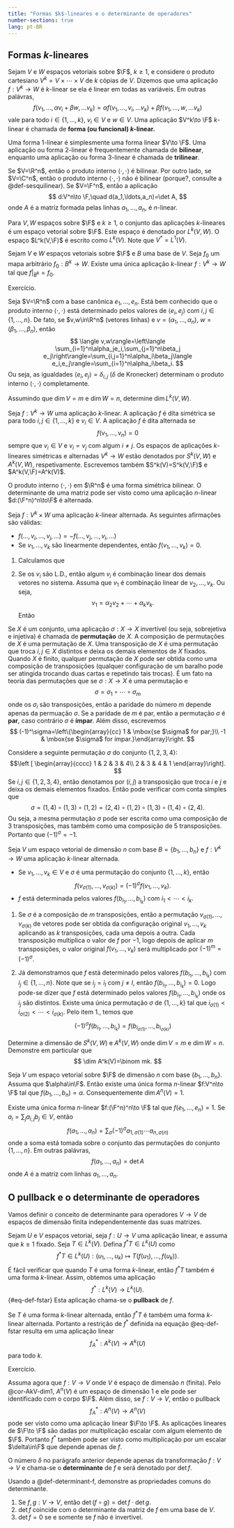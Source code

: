 ```yaml
--- 
title: "Formas $k$-lineares e o determinante de operadores"
number-sections: true
lang: pt-BR
--- 
```


## Formas $k$-lineares

:::{#def-}
Sejam $V$ e $W$ espaços vetoriais sobre $\F$, $k\geq 1$, e considere o produto cartesiano $V^k=V\times \cdots\times V$ de $k$ cópias de $V$. Dizemos que uma aplicação $f:V^k\to W$ é $k$-linear se ela é linear em todas as variáveis. Em outras palávras,
$$
f(v_1,\ldots,\alpha v_i+\beta w,\ldots v_k)=\alpha f(v_1,\ldots,v_i,\ldots v_k)+\beta f(v_1,\ldots,w,\ldots v_k)
$$
vale para todo $i\in\{1,\ldots,k\}$, $v_i\in V$ e $w\in V$. Uma aplicação $V^k\to \F$ $k$-linear é chamada de <b>forma (ou funcional) $k$-linear.</b>
:::


:::{#exm-}
Uma forma $1$-linear é simplesmente uma forma linear $V\to \F$. Uma aplicação ou forma $2$-linear é frequentemente chamada de <b>bilinear</b>, enquanto uma aplicação ou forma $3$-linear é chamada de <b>trilinear</b>.

Se $V=\R^n$, então o produto interno $\langle\cdot ,\cdot\rangle$ é bilinear. Por outro lado, se $V=\C^n$, então o produto interno  $\langle\cdot ,\cdot\rangle$ não é bilinear (porque?, consulte a @def-sesquilinear). Se $V=\F^n$, então a aplicação
$$
d:V^n\to \F,\quad d(a_1,\ldots,a_n)=\det A,
$$
onde $A$ é a matriz formada pelas linhas $a_1,\ldots,a_n$, é $n$-linear.

:::

Para $V, W$ espaços sobre $\F$ e $k\geq 1$, o conjunto das aplicações $k$-lineares é um espaço vetorial sobre $\F$. Este espaço é denotado por $L^k(V,W)$. O espaço $L^k(V,\F)$ é escrito como $L^k(V)$. Note que $V^*=L^1(V)$.

:::{#lem-}
Sejam $V$ e $W$ espaços vetoriais sobre $\F$  e $B$ uma base de $V$. Seja $f_0$ um mapa arbitrário $f_0:B^k\to W$. Existe uma única aplicação $k$-linear $f:V^k\to W$ tal que $f|_{B^k}=f_0$.
:::


:::{.proof}
Exercício.
:::


:::{#exm-}
Seja $V=\R^n$ com a base canônica $e_1,\ldots,e_n$. Está bem conhecido que o produto interno $\langle \cdot,\cdot\rangle$ está determinado pelos valores de $\langle e_i,e_j\rangle$ com $i,j\in\{1,\ldots,n\}$. De fato, se $v,w\in\R^n$ (vetores linhas) e $v=(\alpha_1,\ldots,\alpha_n)$, $w=(\beta_1,\ldots,\beta_n)$, então
$$
\langle v,w\rangle=\left\langle \sum_{i=1}^n\alpha_je_i,\sum_{j=1}^n\beta_j e_j\right\rangle=\sum_{i,j=1}^n\alpha_i\beta_j\langle e_i,e_j\rangle=\sum_{i=1}^n\alpha_i\beta_i.
$$
Ou seja, as igualdades $\langle e_i,e_j\rangle=\delta_{i,j}$ ($\delta$ de Kronecker) determinam o produto interno $\langle\cdot,\cdot\rangle$ completamente.
:::


:::{#exr-}
Assumindo que $\dim V=m$ e $\dim W=n$, determine $\dim L^k(V,W)$.
:::


:::{#def-}
Seja $f:V^k\to W$ uma aplicação $k$-linear. A aplicação $f$ é dita simétrica se
\begin{align*}
&f(v_1,\ldots,v_{i-1},v_i,v_{i+1},\ldots,v_{j-1},v_j,v_{j+1},\ldots,v_n)\\&=f(v_1,\ldots,v_{i-1},v_j,v_{i+1},\ldots,v_{j-1},v_i,v_{j+1},\ldots,v_n)
\end{align*}
para todo $i,j\in\{1,\ldots,k\}$ e $v_i\in V$.
A aplicação $f$ é dita alternada se
$$
f(v_1,\ldots,v_n)=0
$$
sempre que $v_i\in V$ e $v_i=v_j$ com algum $i\neq j$. Os espaços de aplicações $k$-lineares simétricas e alternadas $V^k\to W$ estão denotados por  $S^k(V,W)$ e $A^k(V,W)$, respetivamente. Escrevemos também $S^k(V)=S^k(V,\F)$ e $A^k(V,\F)=A^k(V)$.
:::


:::{#exm-}
O produto interno $\langle\cdot,\cdot\rangle$ em $\R^n$ é uma forma simétrica bilinear. 
O determinante de uma matriz pode ser visto como uma aplicação $n$-linear $d:(\F^n)^n\to\F$ é alternada.
:::


:::{#lem-}
Seja $f:V^k\times W$ uma aplicação $k$-linear alternada. As seguintes afirmações são válidas:


 - $f(\ldots,v_i,\ldots,v_j,\ldots)=-f(\ldots,v_j,\ldots,v_i,\ldots)$
 -  Se $v_1,\ldots,v_k$ são linearmente dependentes, então $f(v_1,\ldots,v_k)=0$.
:::


:::{.proof}
1. Calculamos que
\begin{align*}
0&=f(\ldots,v_i+v_j,\ldots,v_i+v_j,\ldots)\\&=f(\ldots,v_i,\ldots,v_i,\ldots)+f(\ldots,v_i,\ldots,v_j,\ldots)\\&+f(\ldots,v_j,\ldots,v_i,\ldots)+f(\ldots,v_j,\ldots,v_j,\ldots)\\&=f(\ldots,v_i,\ldots,v_j,\ldots)+f(\ldots,v_j,\ldots,v_i,\ldots).
\end{align*}

2. Se os $v_i$ são L.D., então algum $v_i$ é combinação linear dos demais vetores no sistema. Assuma que $v_1$ é combinação linear de $v_2,\ldots,v_k$. Ou seja,
$$
v_1=\alpha_2 v_2+\cdots+\alpha_k v_k.
$$
Então
\begin{align*}
&f(v_1,v_2,\ldots,v_k)\\&=
f(\alpha_2 v_2+\cdots+\alpha_k v_k,v_2,\ldots,v_k)\\&=
\alpha_2 f(v_2,v_2,\ldots,v_k)+\cdots+\alpha_k f(v_k,v_2,\ldots,v_k)=0.
\end{align*}

:::

Se $X$ é um conjunto, uma aplicação $\sigma:X\to X$ invertível (ou seja, sobrejetiva e injetiva) é chamada de <b>permutação</b> de $X$. A composição de permutações de $X$ é uma permutação de $X$. Uma transposição de $X$ é uma permutação que troca $i,j\in X$ distintos e deixa os demais elementos de $X$ fixados. Quando $X$ é finito, qualquer permutação de $X$ pode ser obtida como uma composição de transposições (qualquer configuração de um baralho pode ser atingida  trocando duas cartas e repetindo tais trocas). É um fato na teoria das permutações que se $\sigma:X\to X$ é uma permutação e
$$
\sigma=\sigma_1\circ\cdots\circ \sigma_m
$$
onde os $\sigma_i$ são transposições, então a paridade do número $m$ depende apenas da permuação $\sigma$. Se a paridade de $m$ é par, então a permutação $\sigma$ é <b>par</b>, caso contrário $\sigma$ é <b>ímpar</b>. Além disso, escrevemos
$$
(-1)^\sigma=\left\{\begin{array}{cc}
1 & \mbox{se $\sigma$ for par;}\\ -1 & \mbox{se $\sigma$ for ímpar.}\end{array}\right.
$$

:::{#exm-}
Considere a seguinte permutação $\sigma$ do conjunto $\{1,2,3,4\}$:
$$\left [
\begin{array}{cccc}
1 & 2 & 3 & 4\\
2 & 3 & 4 & 1 \end{array}\right].
$$
Se $i,j\in\{1,2,3,4\}$, então denotamos por $(i,j)$ a transposição que troca $i$ e $j$ e deixa os demais elementos fixados. Então pode verificar com conta simples que
$$
\sigma=(1,4)\circ (1,3)\circ(1,2)=(2,4)\circ(1,2)\circ (1,3)\circ(1,4)\circ(2,4).
$$
Ou seja, a mesma permutação $\sigma$ pode ser escrita como uma composição de $3$ transposições, mas também como uma composição de $5$ transposições. Portanto que $(-1)^\sigma=-1$.
:::


:::{#cor-}
Seja $V$ um espaço vetorial de dimensão $n$ com base $B=\{b_1,\ldots,b_n\}$ e $f:V^k\to W$ uma aplicação $k$-linear alternada.


 -  Se $v_1,\ldots,v_k\in V$ e $\sigma$ é uma permutação do conjunto $\{1,\ldots,k\}$, então
$$
f(v_{\sigma(1)},\ldots,v_{\sigma(k)})=(-1)^\sigma f(v_1,\ldots,v_k).
$$
 -  $f$ está determinada pelos valores $f(b_{i_1},\ldots,b_{i_k})$ com $i_1<\cdots<i_k$.

:::


:::{.proof}
1. Se $\sigma$ é a composição de $m$ transposições, então a permutação $v_{\sigma(1)},\ldots,v_{\sigma(k)}$ de vetores pode ser  obtida da configuração original $v_1,\ldots,v_k$ aplicando as $k$ transposições, cada  uma depois a outra. Cada transposição multiplica o valor de $f$ por $-1$, logo depois de aplicar $m$ transposições, o valor original $f(v_1,\ldots,v_k)$ será multiplicado por $(-1)^m=(-1)^\sigma$.

2. Já demonstramos que $f$ está determinado pelos valores $f(b_{i_1},\ldots,b_{i_k})$ com $i_j\in\{1,\ldots,n\}$. Note que se $i_j=i_l$ com $j\neq l$, então $f(b_{i_1},\ldots,b_{i_k})=0$. Logo pode-se dizer que $f$ está determinado pelos valores $f(b_{i_1},\ldots,b_{i_k})$ onde os $i_j$ são distintos. Existe uma única permutação $\sigma$ de $\{1,\ldots,k\}$ tal que $i_{\sigma(1)}< i_{\sigma(2)}< \cdots <i_{\sigma(k)}$. Pelo item 1., temos que
$$
(-1)^\sigma f(b_{i_1},\ldots,b_{i_k})=f(b_{i_{\sigma(1)}},\ldots,b_{i_{\sigma(k)}})
$$

:::


:::{#exr-dims-Ak}
Determine a dimensão de $S^k(V,W)$ e $A^k(V,W)$ onde $\dim V=m$ e $\dim W=n$. Demonstre em particular que 
$$
\dim A^k(V)=\binom mk.
$$
:::


:::{#cor-AkV-dim1}
Seja $V$ um espaço vetorial sobre $\F$ de dimensão $n$ com base $\{b_1,\ldots,b_n\}$. Assuma que $\alpha\in\F$. Então existe uma única forma $n$-linear $f:V^n\to \F$ tal que $f(b_1,\ldots,b_n)=\alpha$. Consequentemente $\dim A^n(V)=1$.
:::


:::{#cor-}
Existe uma única forma $n$-linear $f:(\F^n)^n\to \F$ tal que $f(e_1,\ldots,e_n)=1$. Se $a_i=\sum_j a_{i,j} b_j\in V$, então
$$
f(a_1,\ldots,a_n)=\sum_{\sigma} (-1)^\sigma a_{1,\sigma(1)}\cdots a_{n,\sigma(n)}
$$
onde a soma está tomada sobre o conjunto das permutações do conjunto $\{1,\ldots,n\}$. Em outras palávras,
$$
f(a_1,\ldots,a_n)=\det A
$$
onde $A$ é a matriz com linhas $a_1,\ldots,a_n$.
:::


## O pullback e o determinante de operadores

Vamos definir o conceito de determinante para operadores $V\to V$ de espaços de dimensão finita independentemente das suas matrizes.

:::{#def-pullback}
Sejam $U$ e $V$ espaços vetoriai, seja $f:U\to V$ uma aplicação linear, e assuma que $k\geq 1$ fixado. Seja $T\in L^k(V)$. Defina
$f^*T\in L^k(U)$ como 
$$
f^*T\in L^k(U): (u_1,\ldots,u_k)\mapsto T(f(u_1),\ldots,f(u_k)).
$$
É fácil verificar que quando $T$ é uma forma $k$-linear, então $f^*T$ também é uma forma $k$-linear. Assim, obtemos uma aplicação 
$$
f^*:L^k(V)\to L^k(U).
$${#eq-def-fstar}
Esta aplicação chama-se o **pullback** de $f$. 
:::

:::{#lem-pullback}
Se $T$ é uma forma $k$-linear alternada, então $f^*T$ é também uma forma $k$-linear alternada. Portanto a restrição de $f^*$ definida na equação @eq-def-fstar resulta em uma aplicação linear
$$
f^*_A:A^k(V)\to A^k(U)
$$
para todo $k$.
:::

:::{.proof}
Exercício.
:::

Assuma agora que $f:V\to V$ onde $V$ é espaço de dimensão $n$ (finita). Pelo @cor-AkV-dim1, 
$A^n(V)$ é um espaço de dimensão $1$ e ele pode ser identificado com o corpo $\F$. Além disso, se $f:V\to V$, então o pullback 
$$
f^*_A:A^n(V)\to A^n(V)
$$
pode ser visto como  uma aplicação linear $\F\to \F$. As aplicações lineares de $\F\to \F$ são dadas por multiplicação escalar com algum elemento de $\F$. Portanto $f^*$ também pode ser visto como multiplicação por um escalar $\delta\in\F$ que depende apenas de $f$. 

:::{#def-determinant-f}
O número $\delta$ no parágrafo anterior depende apenas da transformação $f:V\to V$ e chama-se o **determinante** de $f$ e será 
denotado por $\det f$. 
:::

:::{#exr-determinant-f}
Usando a @def-determinant-f, demonstre as propriedades comuns do determinante. 

1. Se $f,g: V\to V$, então $\det (f\circ g)=\det f\cdot \det g$.
2. $\det f$ coincide com o determinante da matriz de $f$ em uma base de $V$. 
3. $\det f=0$ se e somente se $f$ não é invertível.
:::


